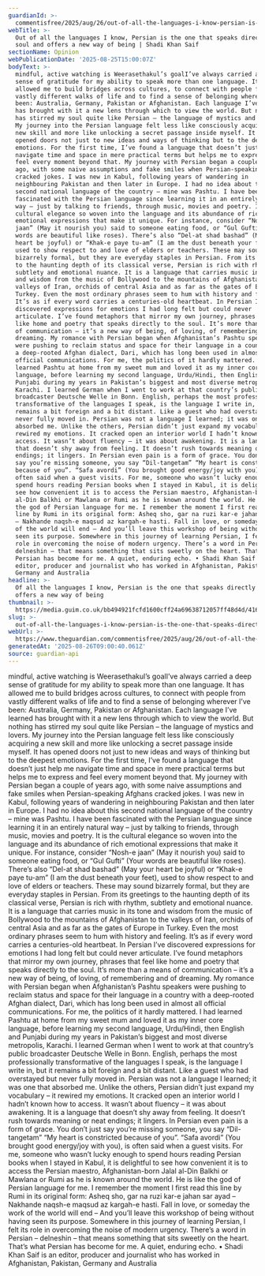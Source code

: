 ```yaml
---
guardianId: >-
  commentisfree/2025/aug/26/out-of-all-the-languages-i-know-persian-is-the-one-that-speaks-directly-to-my-soul-and-offers-a-new-way-of-being
webTitle: >-
  Out of all the languages I know, Persian is the one that speaks directly to my
  soul and offers a new way of being | Shadi Khan Saif
sectionName: Opinion
webPublicationDate: '2025-08-25T15:00:07Z'
bodyText: >-
  mindful, active watching is Weerasethakul’s goalI’ve always carried a deep
  sense of gratitude for my ability to speak more than one language. It has
  allowed me to build bridges across cultures, to connect with people from
  vastly different walks of life and to find a sense of belonging wherever I’ve
  been: Australia, Germany, Pakistan or Afghanistan. Each language I’ve learned
  has brought with it a new lens through which to view the world. But nothing
  has stirred my soul quite like Persian – the language of mystics and lovers.
  My journey into the Persian language felt less like consciously acquiring a
  new skill and more like unlocking a secret passage inside myself. It has
  opened doors not just to new ideas and ways of thinking but to the deepest
  emotions. For the first time, I’ve found a language that doesn’t just help me
  navigate time and space in mere practical terms but helps me to express and
  feel every moment beyond that. My journey with Persian began a couple of years
  ago, with some naive assumptions and fake smiles when Persian-speaking Afghans
  cracked jokes. I was new in Kabul, following years of wandering in
  neighbouring Pakistan and then later in Europe. I had no idea about this
  second national language of the country – mine was Pashtu. I have been
  fascinated with the Persian language since learning it in an entirely natural
  way – just by talking to friends, through music, movies and poetry. It is the
  cultural elegance so woven into the language and its abundance of rich
  emotional expressions that make it unique. For instance, consider “Nosh-e
  jaan” (May it nourish you) said to someone eating food, or “Gul Gufti” (Your
  words are beautiful like roses). There’s also “Del-at shad bashad” (May your
  heart be joyful) or “Khak-e paye tu-am” (I am the dust beneath your feet),
  used to show respect to and love of elders or teachers. These may sound
  bizarrely formal, but they are everyday staples in Persian. From its greetings
  to the haunting depth of its classical verse, Persian is rich with rhythm,
  subtlety and emotional nuance. It is a language that carries music in its tone
  and wisdom from the music of Bollywood to the mountains of Afghanistan to the
  valleys of Iran, orchids of central Asia and as far as the gates of Europe in
  Turkey. Even the most ordinary phrases seem to hum with history and feeling.
  It’s as if every word carries a centuries-old heartbeat. In Persian I’ve
  discovered expressions for emotions I had long felt but could never
  articulate. I’ve found metaphors that mirror my own journey, phrases that feel
  like home and poetry that speaks directly to the soul. It’s more than a means
  of communication – it’s a new way of being, of loving, of remembering and of
  dreaming. My romance with Persian began when Afghanistan’s Pashtu speakers
  were pushing to reclaim status and space for their language in a country with
  a deep-rooted Afghan dialect, Dari, which has long been used in almost all
  official communications. For me, the politics of it hardly mattered. I had
  learned Pashtu at home from my sweet mum and loved it as my inner core
  language, before learning my second language, Urdu/Hindi, then English and
  Punjabi during my years in Pakistan’s biggest and most diverse metropolis,
  Karachi. I learned German when I went to work at that country’s public
  broadcaster Deutsche Welle in Bonn. English, perhaps the most professionally
  transformative of the languages I speak, is the language I write in, but it
  remains a bit foreign and a bit distant. Like a guest who had overstayed but
  never fully moved in. Persian was not a language I learned; it was one that
  absorbed me. Unlike the others, Persian didn’t just expand my vocabulary – it
  rewired my emotions. It cracked open an interior world I hadn’t known how to
  access. It wasn’t about fluency – it was about awakening. It is a language
  that doesn’t shy away from feeling. It doesn’t rush towards meaning or neat
  endings; it lingers. In Persian even pain is a form of grace. You don’t just
  say you’re missing someone, you say “Dil-tangetam” “My heart is constricted
  because of you”. “Safa avordi” (You brought good energy/joy with you), is
  often said when a guest visits. For me, someone who wasn’t lucky enough to
  spend hours reading Persian books when I stayed in Kabul, it is delightful to
  see how convenient it is to access the Persian maestro, Afghanistan-born Jalal
  al-Din Balkhi or Mawlana or Rumi as he is known around the world. He is like
  the god of Persian language for me. I remember the moment I first read this
  line by Rumi in its original form: Asheq sho, gar na ruzi kar-e jahan sar ayad
  – Nakhande naqsh-e maqsud az kargah-e hasti. Fall in love, or someday the work
  of the world will end – And you’ll leave this workshop of being without having
  seen its purpose. Somewhere in this journey of learning Persian, I felt its
  role in overcoming the noise of modern urgency. There’s a word in Persian –
  delneshin – that means something that sits sweetly on the heart. That’s what
  Persian has become for me. A quiet, enduring echo. • Shadi Khan Saif is an
  editor, producer and journalist who has worked in Afghanistan, Pakistan,
  Germany and Australia
headline: >-
  Of all the languages I know, Persian is the one that speaks directly to me and
  offers a new way of being
thumbnail: >-
  https://media.guim.co.uk/bb494921fcfd1600cff24a69638712057ff48d4d/416_0_4157_3326/500.jpg
slug: >-
  out-of-all-the-languages-i-know-persian-is-the-one-that-speaks-directly-to-my-soul-and-offers-a-new-way-of-being-or-shadi-khan-saif
webUrl: >-
  https://www.theguardian.com/commentisfree/2025/aug/26/out-of-all-the-languages-i-know-persian-is-the-one-that-speaks-directly-to-my-soul-and-offers-a-new-way-of-being
generatedAt: '2025-08-26T09:00:40.061Z'
source: guardian-api
---
```

mindful, active watching is Weerasethakul’s goalI’ve always carried a deep sense of gratitude for my ability to speak more than one language. It has allowed me to build bridges across cultures, to connect with people from vastly different walks of life and to find a sense of belonging wherever I’ve been: Australia, Germany, Pakistan or Afghanistan. Each language I’ve learned has brought with it a new lens through which to view the world. But nothing has stirred my soul quite like Persian – the language of mystics and lovers. My journey into the Persian language felt less like consciously acquiring a new skill and more like unlocking a secret passage inside myself. It has opened doors not just to new ideas and ways of thinking but to the deepest emotions. For the first time, I’ve found a language that doesn’t just help me navigate time and space in mere practical terms but helps me to express and feel every moment beyond that. My journey with Persian began a couple of years ago, with some naive assumptions and fake smiles when Persian-speaking Afghans cracked jokes. I was new in Kabul, following years of wandering in neighbouring Pakistan and then later in Europe. I had no idea about this second national language of the country – mine was Pashtu. I have been fascinated with the Persian language since learning it in an entirely natural way – just by talking to friends, through music, movies and poetry. It is the cultural elegance so woven into the language and its abundance of rich emotional expressions that make it unique. For instance, consider “Nosh-e jaan” (May it nourish you) said to someone eating food, or “Gul Gufti” (Your words are beautiful like roses). There’s also “Del-at shad bashad” (May your heart be joyful) or “Khak-e paye tu-am” (I am the dust beneath your feet), used to show respect to and love of elders or teachers. These may sound bizarrely formal, but they are everyday staples in Persian. From its greetings to the haunting depth of its classical verse, Persian is rich with rhythm, subtlety and emotional nuance. It is a language that carries music in its tone and wisdom from the music of Bollywood to the mountains of Afghanistan to the valleys of Iran, orchids of central Asia and as far as the gates of Europe in Turkey. Even the most ordinary phrases seem to hum with history and feeling. It’s as if every word carries a centuries-old heartbeat. In Persian I’ve discovered expressions for emotions I had long felt but could never articulate. I’ve found metaphors that mirror my own journey, phrases that feel like home and poetry that speaks directly to the soul. It’s more than a means of communication – it’s a new way of being, of loving, of remembering and of dreaming. My romance with Persian began when Afghanistan’s Pashtu speakers were pushing to reclaim status and space for their language in a country with a deep-rooted Afghan dialect, Dari, which has long been used in almost all official communications. For me, the politics of it hardly mattered. I had learned Pashtu at home from my sweet mum and loved it as my inner core language, before learning my second language, Urdu/Hindi, then English and Punjabi during my years in Pakistan’s biggest and most diverse metropolis, Karachi. I learned German when I went to work at that country’s public broadcaster Deutsche Welle in Bonn. English, perhaps the most professionally transformative of the languages I speak, is the language I write in, but it remains a bit foreign and a bit distant. Like a guest who had overstayed but never fully moved in. Persian was not a language I learned; it was one that absorbed me. Unlike the others, Persian didn’t just expand my vocabulary – it rewired my emotions. It cracked open an interior world I hadn’t known how to access. It wasn’t about fluency – it was about awakening. It is a language that doesn’t shy away from feeling. It doesn’t rush towards meaning or neat endings; it lingers. In Persian even pain is a form of grace. You don’t just say you’re missing someone, you say “Dil-tangetam” “My heart is constricted because of you”. “Safa avordi” (You brought good energy/joy with you), is often said when a guest visits. For me, someone who wasn’t lucky enough to spend hours reading Persian books when I stayed in Kabul, it is delightful to see how convenient it is to access the Persian maestro, Afghanistan-born Jalal al-Din Balkhi or Mawlana or Rumi as he is known around the world. He is like the god of Persian language for me. I remember the moment I first read this line by Rumi in its original form: Asheq sho, gar na ruzi kar-e jahan sar ayad – Nakhande naqsh-e maqsud az kargah-e hasti. Fall in love, or someday the work of the world will end – And you’ll leave this workshop of being without having seen its purpose. Somewhere in this journey of learning Persian, I felt its role in overcoming the noise of modern urgency. There’s a word in Persian – delneshin – that means something that sits sweetly on the heart. That’s what Persian has become for me. A quiet, enduring echo. • Shadi Khan Saif is an editor, producer and journalist who has worked in Afghanistan, Pakistan, Germany and Australia
